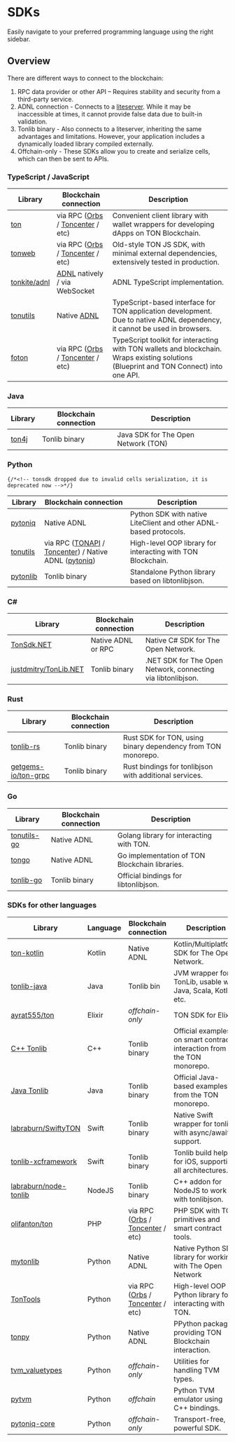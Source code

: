 
# SDKs

Easily navigate to your preferred programming language using the right sidebar.


## Overview

There are different ways to connect to the blockchain:
1. RPC data provider or other API – Requires stability and security from a third-party service.
2. ADNL connection - Connects to a [liteserver](/v3/guidelines/nodes/running-nodes/liteserver-node). While it may be inaccessible at times, it cannot provide false data due to built-in validation.
3. Tonlib binary - Also connects to a liteserver, inheriting the same advantages and limitations. However, your application includes a dynamically loaded library compiled externally.
4. Offchain-only - These SDKs allow you to create and serialize cells, which can then be sent to APIs.


### TypeScript / JavaScript

| Library |	Blockchain connection |	Description |
|---------|------------------|--------------|
|[ton](https://github.com/ton-org/ton)|via RPC ([Orbs](https://www.orbs.com/ton-access/) / [Toncenter](https://toncenter.com/api/v2/) / etc)|Convenient client library with wallet wrappers for developing dApps on TON Blockchain.|
|[tonweb](https://github.com/toncenter/tonweb)|via RPC ([Orbs](https://www.orbs.com/ton-access/) / [Toncenter](https://toncenter.com/api/v2/) / etc)|Old-style TON JS SDK, with minimal external dependencies, extensively tested in production.|
|[tonkite/adnl](https://github.com/tonkite/adnl)|[ADNL](/v3/documentation/network/protocols/adnl/adnl-tcp) natively / via WebSocket| ADNL TypeScript implementation. |
|[tonutils](https://github.com/thekiba/tonutils)|Native [ADNL](/v3/documentation/network/protocols/adnl/adnl-tcp)| TypeScript-based interface for TON application development. Due to native ADNL dependency, it cannot be used in browsers.|
|[foton](https://foton.sh/)|via RPC ([Orbs](https://www.orbs.com/ton-access/) / [Toncenter](https://toncenter.com/api/v2/) / etc)|TypeScript toolkit for interacting with TON wallets and blockchain. Wraps existing solutions (Blueprint and TON Connect) into one API.|

### Java
| Library |	Blockchain connection |	Description |
|---------|------------------|--------------|
| [ton4j](https://github.com/neodix42/ton4j) | Tonlib binary | Java SDK for The Open Network (TON) |


### Python
````mdx-code-block
{/*<!-- tonsdk dropped due to invalid cells serialization, it is deprecated now -->*/}
````
| Library |	Blockchain connection |	Description |
|---------|------------------|--------------|
|[pytoniq](https://github.com/yungwine/pytoniq) |Native ADNL| Python SDK with native LiteClient and other ADNL-based protocols. |
|[tonutils](https://github.com/nessshon/tonutils) |	via RPC ([TONAPI](https://tonapi.io/api-v2) / [Toncenter](https://toncenter.com/api/v3/)) / Native ADNL ([pytoniq](https://github.com/yungwine/pytoniq))| High-level OOP library for interacting with TON Blockchain. |
|[pytonlib](https://github.com/toncenter/pytonlib)|Tonlib binary| Standalone Python library based on libtonlibjson. |



### C#

| Library |	Blockchain connection |	Description |
|---------|------------------|--------------|
|[TonSdk.NET](https://github.com/continuation-team/TonSdk.NET)|Native ADNL or RPC|Native C# SDK for The Open Network. |
|[justdmitry/TonLib.NET](https://github.com/justdmitry/TonLib.NET) |Tonlib binary|.NET SDK for The Open Network, connecting via libtonlibjson.|


### Rust

| Library |	Blockchain connection |	Description |
|---------|------------------|--------------|
|[tonlib-rs](https://github.com/ston-fi/tonlib-rs)|Tonlib binary| Rust SDK for TON, using binary dependency from TON monorepo.|
|[getgems-io/ton-grpc](https://github.com/getgems-io/ton-grpc)|Tonlib binary| Rust bindings for tonlibjson with additional services.|


### Go

| Library |	Blockchain connection |	Description |
|---------|------------------|--------------|
|[tonutils-go](https://github.com/xssnick/tonutils-go)|Native ADNL|Golang library for interacting with TON.|
|[tongo](https://github.com/tonkeeper/tongo)|Native ADNL|Go implementation of TON Blockchain libraries.|
|[tonlib-go](https://github.com/ton-blockchain/tonlib-go)|Tonlib binary|Official bindings for libtonlibjson.|


### SDKs for other languages

| Library | 	Language                                                                                           |	Blockchain connection |	Description |
|---------|-----------------------------------------------------------------------------------------------------|-------|--------------|
|[ton-kotlin](https://github.com/ton-community/ton-kotlin)| Kotlin                                                                                              |Native ADNL |Kotlin/Multiplatform SDK for The Open Network.|
|[tonlib-java](https://github.com/ton-blockchain/tonlib-java)	| Java                                                                                                |	Tonlib bin	 | JVM wrapper for TonLib, usable with Java, Scala, Kotlin, etc.|
|[ayrat555/ton](https://github.com/ayrat555/ton) | Elixir                                                                                              | *offchain-only* | TON SDK for Elixir.|
|[C++ Tonlib](https://github.com/ton-blockchain/ton/tree/master/example/cpp)| C++                                                                                                 |Tonlib binary|Official examples on smart contract interaction from the TON monorepo.|.
|[Java Tonlib](https://github.com/ton-blockchain/tonlib-java)| Java                                                                                                |Tonlib binary|Official Java-based examples from the TON monorepo.|
|[labraburn/SwiftyTON](https://github.com/labraburn/SwiftyTON)| Swift                                                                                               |Tonlib binary|Native Swift wrapper for tonlib with async/await support.|
|[tonlib-xcframework](https://github.com/labraburn/tonlib-xcframework)| Swift                                                                                               |Tonlib binary|Tonlib build helper for iOS, supporting all architectures.|
|[labraburn/node-tonlib](https://github.com/labraburn/node-tonlib)| NodeJS                                                                                              |Tonlib binary|C++ addon for NodeJS to work with tonlibjson.|
|[olifanton/ton](https://github.com/olifanton/ton)| PHP                                                                                                 |via RPC ([Orbs](https://www.orbs.com/ton-access/) / [Toncenter](https://toncenter.com/api/v2/) / etc)|PHP SDK with TON primitives and smart contract tools.|
|[mytonlib](https://github.com/igroman787/mytonlib)| Python | Native ADNL                                                                                         | Native Python SDK library for working with The Open Network |
|[TonTools](https://github.com/yungwine/TonTools)| Python | via RPC ([Orbs](https://www.orbs.com/ton-access/) / [Toncenter](https://toncenter.com/api/v2/) / etc)|High-level OOP Python library for interacting with TON.|
|[tonpy](https://github.com/disintar/tonpy)| Python | Native ADNL                                                                                         | PPython package providing TON Blockchain interaction. |
|[tvm_valuetypes](https://github.com/toncenter/tvm_valuetypes)| Python | *offchain-only*                                                                                     | Utilities for handling TVM types. |
|[pytvm](https://github.com/yungwine/pytvm) | Python | *offchain*                                                                                          | Python TVM emulator using C++ bindings. |
|[pytoniq-core](https://github.com/yungwine/pytoniq-core) | Python |	*offchain-only* | Transport-free, powerful SDK. |
<Feedback />

